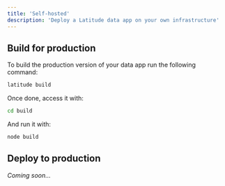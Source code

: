 ```yaml
---
title: 'Self-hosted'
description: 'Deploy a Latitude data app on your own infrastructure'
---
```


## Build for production

To build the production version of your data app run the following command:

```bash
latitude build
```

Once done, access it with:

```bash
cd build
```

And run it with:

```bash
node build
```

## Deploy to production

_Coming soon..._
